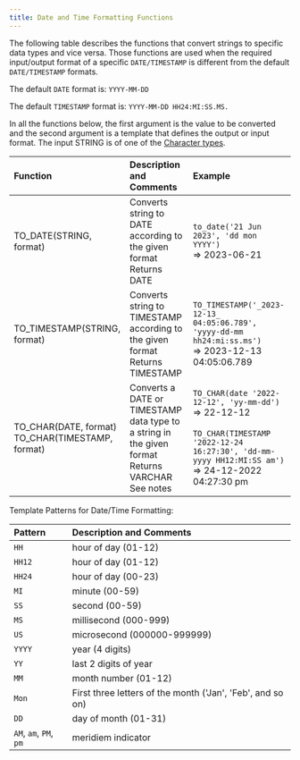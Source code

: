 ---
title: Date and Time Formatting Functions
---


The following table describes the functions that convert strings to specific data types and vice versa. Those functions are used when the required input/output format of a specific `DATE/TIMESTAMP` is different from the default `DATE/TIMESTAMP` formats.

The default `DATE` format is: `YYYY-MM-DD`

The default `TIMESTAMP` format is: `YYYY-MM-DD HH24:MI:SS.MS.`

In all the functions below, the first argument is the value to be converted and the second argument is a template that defines the output or input format. The input STRING is of one of the [Character types](/sql/data-types/character-types).

| Function | Description and Comments | Example |
|:---------|:--------------------------|:--------|
| TO_DATE(STRING, format) | Converts string to DATE according to the given format<br/>Returns DATE | `to_date('21 Jun 2023', 'dd mon YYYY')`<br/>\=> 2023-06-21 |
| TO_TIMESTAMP(STRING, format) | Converts string to TIMESTAMP according to the given format<br/>Returns TIMESTAMP | `TO_TIMESTAMP('_2023-12-13_ 04:05:06.789', 'yyyy-dd-mm hh24:mi:ss.ms')`<br/>\=> 2023-12-13 04:05:06.789 |
| TO_CHAR(DATE, format) <br/> TO_CHAR(TIMESTAMP, format) | Converts a DATE or TIMESTAMP data type to a string in the given format<br/>Returns VARCHAR<br/>See notes | `TO_CHAR(date '2022-12-12', 'yy-mm-dd')`<br/>\=> 22-12-12<br/><br/>`TO_CHAR(TIMESTAMP '2022-12-24 16:27:30', 'dd-mm-yyyy HH12:MI:SS am')`<br/>\=> 24-12-2022 04:27:30 pm |


Template Patterns for Date/Time Formatting:

| Pattern | Description and Comments |
|:--------|:--------------------------|
| `HH` | hour of day (01-12) |
| `HH12` | hour of day (01-12) |
| `HH24` | hour of day (00-23) |
| `MI` | minute (00-59) |
| `SS` | second (00-59) |
| `MS` | millisecond (000-999) |
| `US` | microsecond (000000-999999) |
| `YYYY` | year (4 digits) |
| `YY` | last 2 digits of year |
| `MM` | month number (01-12) |
| `Mon` | First three letters of the month ('Jan', 'Feb', and so on) |
| `DD` | day of month (01-31) |
| `AM`, `am`, `PM`, `pm` | meridiem indicator |